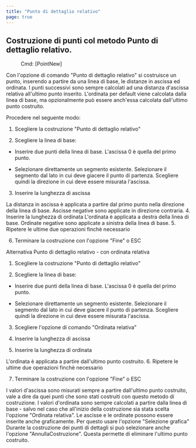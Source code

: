 ```yaml
---
title: "Punto di dettaglio relativo"
page: true
---
```

## Costruzione di punti col metodo Punto di dettaglio relativo.
 <Menu> Cmd: [PointNew] </Menu> 

Con l&#39;opzione di comando &quot;Punto di dettaglio relativo&quot; si costruisce un punto, inserendo a partire da una linea di base, le distanze in ascissa ed ordinata. I punti successivi sono sempre calcolati ad una distanza d&#39;ascissa relativa all&#39;ultimo punto inserito.
L&#39;ordinata per default viene calcolata dalla linea di base, ma opzionalmente pu&#242; essere anch&#39;essa calcolata dall&#39;ultimo punto costruito.

Procedere nel seguente modo:

1. Scegliere la costruzione &quot;Punto di dettaglio relativo&quot;

2. Scegliere la linea di base:

-  Inserire due punti della linea di base. L&#39;ascissa 0 &#232; quella del primo punto.

-  Selezionare direttamente un segmento esistente. Selezionare il segmento dal lato in cui deve giacere il punto di partenza. Scegliere quindi la direzione in cui deve essere misurata l&#39;ascissa.



3. Inserire la lunghezza di ascissa


<Success>
 La distanza in ascissa &#232; applicata a partire dal primo punto nella direzione della linea di base. Ascisse negative sono applicate in direzione contraria.

</Success>
4. Inserire la lunghezza di ordinata


<Success>
 L&#39;ordinata &#232; applicata a destra della linea di base. Ordinate negative sono applicate a sinistra della linea di base.

</Success>
5. Ripetere le ultime due operazioni finch&#232; necessario

6. Terminare la costruzione con l&#39;opzione &quot;Fine&quot; o <Border>ESC</Border> 



Alternativa
  <Bold> Punto di dettaglio relativo - con ordinata relativa </Bold> 

1. Scegliere la costruzione &quot;Punto di dettaglio relativo&quot;

2. Scegliere la linea di base:

-  Inserire due punti della linea di base. L&#39;ascissa 0 &#232; quella del primo punto.

-  Selezionare direttamente un segmento esistente. Selezionare il segmento dal lato in cui deve giacere il punto di partenza. Scegliere quindi la direzione in cui deve essere misurata l&#39;ascissa.



3. Scegliere l&#39;opzione di comando &quot;Ordinata relativa&quot;

4. Inserire la lunghezza di ascissa

5. Inserire la lunghezza di ordinata


<Success>
 L&#39;ordinata &#232; applicata a partire dall&#39;ultimo punto costruito.

</Success>
6. Ripetere le ultime due operazioni finch&#232; necessario

7. Terminare la costruzione con l&#39;opzione &quot;Fine&quot; o <Border>ESC</Border> 



<Success>
I valori d&#39;ascissa sono misurati sempre a partire dall&#39;ultimo punto costruito, vale a dire da quei punti che sono stati costruiti con questo metodo di costruzione. 
I valori d&#39;ordinata sono sempre calcolati a partire dalla linea di base - salvo nel caso che all&#39;inizio della costruzione sia stata scelta l&#39;opzione &quot;Ordinata relativa&quot;.  
</Success>

<Success>
Le ascisse e le ordinate possono essere inserite anche graficamente. Per questo usare l&#39;opzione &quot;Selezione grafica&quot;
</Success>

<Success>
Durante la costruzione dei punti di dettagli si pu&#242; selezionare anche l&#39;opzione &quot;AnnullaCostruzione&quot;. Questa permette di eliminare l&#39;ultimo punto costruito.
</Success>


